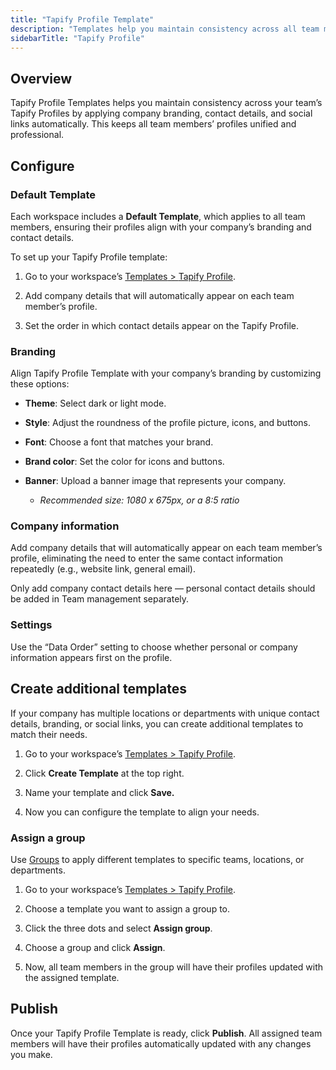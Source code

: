 ```yaml
---
title: "Tapify Profile Template"
description: "Templates help you maintain consistency across all team members."
sidebarTitle: "Tapify Profile"
---
```


## Overview

Tapify Profile Templates helps you maintain consistency across your team’s Tapify Profiles by applying company branding, contact details, and social links automatically. This keeps all team members’ profiles unified and professional.

## Configure

### Default Template

Each workspace includes a **Default Template**, which applies to all team members, ensuring their profiles align with your company’s branding and contact details.

To set up your Tapify Profile template:

1. Go to your workspace’s [Templates](https://tapify.app/templates)[ > ](https://tapify.app/templates)[Tapify Profile](https://tapify.app/templates).

2. Add company details that will automatically appear on each team member’s profile.

3. Set the order in which contact details appear on the Tapify Profile.

### Branding

Align Tapify Profile Template with your company’s branding by customizing these options:

* **Theme**: Select dark or light mode.

* **Style**: Adjust the roundness of the profile picture, icons, and buttons.

* **Font**: Choose a font that matches your brand.

* **Brand color**: Set the color for icons and buttons.

* **Banner**: Upload a banner image that represents your company.

  * *Recommended size: 1080 x 675px, or a 8:5 ratio*

### Company information

Add company details that will automatically appear on each team member’s profile, eliminating the need to enter the same contact information repeatedly (e.g., website link, general email).

<Warning>
  Only add company contact details here — personal contact details should be added in Team management separately.
</Warning>

### Settings

Use the “Data Order” setting to choose whether personal or company information appears first on the profile.

## Create additional templates

If your company has multiple locations or departments with unique contact details, branding, or social links, you can create additional templates to match their needs.

1. Go to your workspace’s [Templates](https://tapify.app/templates)[ > ](https://tapify.app/templates)[Tapify Profile](https://tapify.app/templates).

2. Click **Create Template** at the top right.

3. Name your template and click **Save.**

4. Now you can configure the template to align your needs.

### Assign a group

Use [Groups](https://docs.tapify.app/workspace/settings/groups) to apply different templates to specific teams, locations, or departments.

1. Go to your workspace’s [Templates](https://tapify.app/templates)[ > ](https://tapify.app/templates)[Tapify Profile](https://tapify.app/templates).

2. Choose a template you want to assign a group to.

3. Click the three dots and select **Assign group**.&#x20;

4. Choose a group and click **Assign**.

5. Now, all team members in the group will have their profiles updated with the assigned template.

## Publish

Once your Tapify Profile Template is ready, click **Publish**. All assigned team members will have their profiles automatically updated with any changes you make.